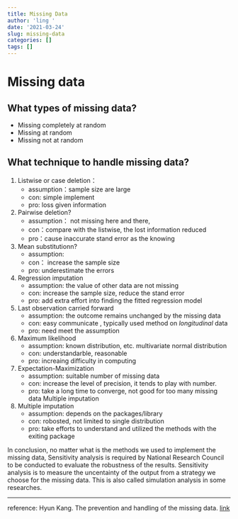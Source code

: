 ```yaml
---
title: Missing Data
author: 'ling '
date: '2021-03-24'
slug: missing-data
categories: []
tags: []
---
```




# Missing data 

## What types of missing data?
- Missing completely at random
- Missing at random 
- Missing not at random

## What technique to handle missing data?

    
1. Listwise or case deletion： 
   - assumption：sample size are large  
   - con: simple implement 
   - pro: loss given information


2. Pairwise deletion?
    - assumption： not missing here and there, 
    - con：compare with the listwise, the lost information reduced 
    - pro：cause inaccurate stand error as the knowing 


3. Mean substitutionn?
    - assumption: 
    - con： increase the sample size 
    - pro: underestimate the errors

4. Regression imputation
    - assumption: the value of other data are not missing
    - con: increase the sample size, reduce the stand error
    - pro: add extra effort into finding the fitted regression model



5. Last observation carried forward 
    - assumption:  the  outcome remains unchanged by the missing data
    - con: easy communicate , typically used method on *longitudinal* data
    - pro: need meet the assumption

6. Maximum likelihood
    - assumption: known distribution, etc. multivariate normal distribution
    - con: understandarble, reasonable 
    - pro: increaing difficulty in computing 
      

7. Expectation-Maximization
    - assumption: suitable number of missing data
    - con: increase the level of precision, it tends to play with number.
    - pro: take a long time to converge, not good for too many missing data
      Multiple imputation


8. Multiple imputation
    - assumption: depends on the packages/library
    - con: robosted, not limited to single distribution
    - pro: take efforts to understand and utilized the methods with the exiting package


In conclusion,  no matter what is the methods we used to implement the missing data, Sensitivity analysis is required by National Research Council to be conducted to evaluate the robustness of the results. Sensitivity analysis is to measure the uncentainty of the output from a strategy we choose for the missing data. This is also called simulation analysis in some researches.  

---
reference:
Hyun Kang. The prevention and handling of the missing data. [link](https://www.ncbi.nlm.nih.gov/pmc/articles/PMC3668100/)




